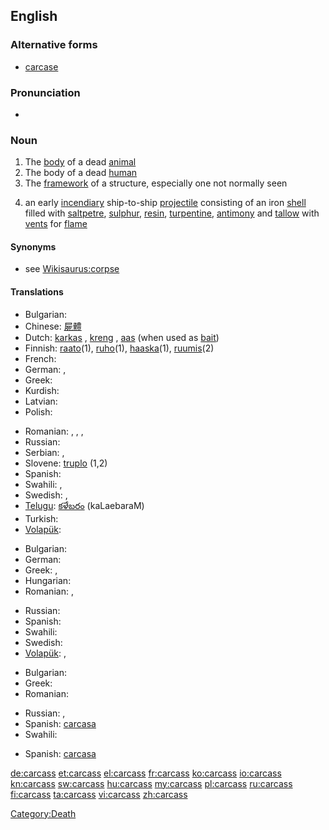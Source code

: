 ==English==

===Alternative forms===
* [[carcase]]
{{rfe}}

===Pronunciation===
* {{audio|en-us-carcass.ogg|Audio (US)}}

===Noun===
{{en-noun|es}}

# The [[body]] of a dead [[animal]]
# The body of a dead [[human]]
# The [[framework]] of a structure, especially one not normally seen
# {{nautical}} an early [[incendiary]] ship-to-ship [[projectile]] consisting of an iron [[shell]] filled with [[saltpetre]], [[sulphur]], [[resin]], [[turpentine]], [[antimony]] and [[tallow]] with [[vent]]s for [[flame]]

====Synonyms====
* see [[Wikisaurus:corpse]]

====Translations====
{{trans-top|dead animal}}
* Bulgarian: {{t+|bg|леш|m}}
* Chinese: [[屍體]]
* Dutch: [[karkas]] {{n}}, [[kreng]] {{n}}, [[aas]] {{n}} (when used as [[bait]])
* Finnish: [[raato]](1), [[ruho]](1), [[haaska]](1), [[ruumis]](2)
* French: {{t+|fr|carcasse|m}}
* German: {{t+|de|Aas}}, {{t-|de|Aase}}
* Greek: {{t+|el|ψοφίμι|n}}
* Kurdish: {{t+|ku|mirar}}
* Latvian: {{t|lv|maita|f}}
* Polish: {{t+|pl|ścierwo|n}}
{{trans-mid}}
* Romanian: {{t|ro|cadavru|n}}, {{t|ro|corp mort|n}}, {{t|ro|hoit|n}}, {{t|ro|stârv|n}}
* Russian: {{t|ru|туша|f|tr=túša}}
* Serbian: {{t-|sr|lešina}}, {{t-|sr|truplo}}
* Slovene: [[truplo]] {{n}} (1,2)
* Spanish: {{t+|es|cadáver}}
* Swahili: {{t+|sw|mzoga|xs=Swahili}},  {{t+|sw|jifu|xs=Swahili}}
* Swedish: {{t+|sv|as|n}},  {{t|sv|kadaver|n}}
* [[Telugu]]: [[కళేబరం]] (kaLaebaraM)
* Turkish: {{t+|tr|leş}}
* [[Volapük]]: {{t|vo|nimafun}}
{{trans-bottom}}

{{trans-top|dead human}}
* Bulgarian: {{t+|bg|труп|m}}
* German: {{t|de|Leiche|f}}
* Greek: {{t+|el|πτώμα|n|tr=ptóma}},  {{t+|el|κουφάρι|n|tr=kufári}}
* Hungarian: {{t|hu|hulla}}
* Romanian: {{t|ro|cadavru|n}}, {{t|ro|corp mort|n}}
{{trans-mid}}
* Russian: {{t|ru|труп|m|sc=Cyrl|tr=trup}}
* Spanish: {{t+|es|cadáver|f}}
* Swahili: {{t+|sw|maiti|xs=Swahili}}
* Swedish: {{t|sv|kadaver|n}}
* [[Volapük]]: {{t|vo|fun}}, {{t|vo|menafun}}
{{trans-bottom}}

{{trans-top|frame}}
* Bulgarian: {{t+|bg|арматура|f}}
* Greek: {{t+|el|σκελετός|m|tr=skeletós}}
* Romanian: {{t|ro|carcasă|f}}
{{trans-mid}}
* Russian: {{t|ru|каркас|m|sc=Cyrl|tr=karkás}}, {{t|ru|остов|m|sc=Cyrl|tr=óstov}}
* Spanish: [[carcasa]] {{f}}
* Swahili: {{t|sw|kirimba|xs=Swahili}}
{{trans-bottom}}

{{trans-top|nautical}}
* Spanish: [[carcasa]] {{f}}
{{trans-mid}}
{{trans-bottom}}

[[Category:Death]]

[[de:carcass]]
[[et:carcass]]
[[el:carcass]]
[[fr:carcass]]
[[ko:carcass]]
[[io:carcass]]
[[kn:carcass]]
[[sw:carcass]]
[[hu:carcass]]
[[my:carcass]]
[[pl:carcass]]
[[ru:carcass]]
[[fi:carcass]]
[[ta:carcass]]
[[vi:carcass]]
[[zh:carcass]]